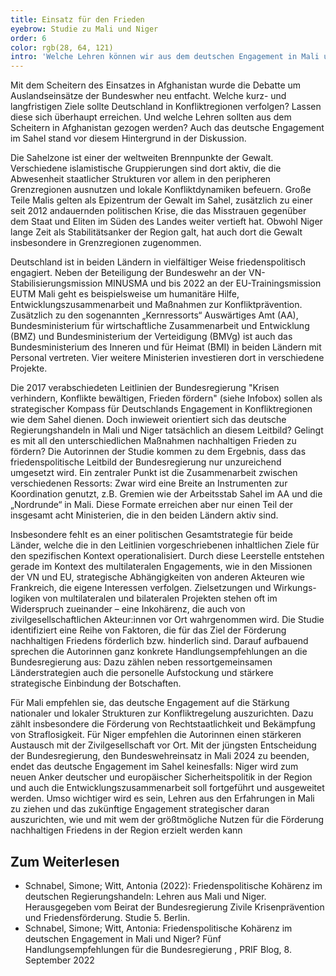 ```yaml
---
title: Einsatz für den Frieden
eyebrow: Studie zu Mali und Niger
order: 6
color: rgb(28, 64, 121)
intro: 'Welche Lehren können wir aus dem deutschen Engagement in Mali und Niger ziehen? Dieser Fragestellung widmet sich die Studie „Friedenspolitische Kohärenz im deutschen Regierungshandeln: Lehren aus Mali und Niger“, die von Dr. Antonia Witt und Simone Schnabel unter Mitarbeit von Baba Dakono und Dr. Abdoul Karim Saidou verfasst wurde. Die Studie entstand im Auftrag des Beirats der Bundesregierung Zivile Krisenprävention und Friedensförderung (siehe Infobox). In über 100 leitfadenbasierten Interviews sprachen die Forscher:innen mit Ressortvertreter:innen, Durchführungsorganisationen sowie zivilgesellschaftlichen Akteur:innen in Deutschland, Mali und Niger.'
---
```


Mit dem Scheitern des Einsatzes in Afghanistan wurde die Debatte um Auslandseinsätze der Bundeswher neu entfacht. Welche kurz- und langfristigen Ziele sollte Deutschland in Konfliktregionen verfolgen? Lassen diese sich überhaupt erreichen. Und welche Lehren sollten aus dem Scheitern in Afghanistan gezogen werden? Auch das deutsche Engagement im Sahel stand vor diesem Hintergrund in der Diskussion.

Die Sahelzone ist einer der weltweiten Brennpunkte der Gewalt. Verschiedene islamistische Gruppierungen sind dort aktiv, die die Abwesenheit staatlicher Strukturen vor allem in den peripheren Grenzregionen ausnutzen und lokale Konfliktdynamiken befeuern. Große Teile Malis gelten als Epizentrum der Gewalt im Sahel, zusätzlich zu einer seit 2012 andauernden politischen Krise, die das Misstrauen gegenüber dem Staat und Eliten im Süden des Landes weiter vertieft hat. Obwohl Niger lange Zeit als Stabilitätsanker der Region galt, hat auch dort die Gewalt insbesondere in Grenzregionen zugenommen.

Deutschland ist in beiden Ländern in vielfältiger Weise friedenspolitisch engagiert. Neben der Beteiligung der Bundeswehr an der VN-Stabilisierungsmission MINUSMA und bis 2022 an der EU-Trainingsmission EUTM Mali geht es beispielsweise um humanitäre Hilfe, Entwicklungszusammenarbeit und Maßnahmen zur Konfliktprävention. Zusätzlich zu den sogenannten „Kernressorts“ Auswärtiges Amt (AA), Bundesministerium für wirtschaftliche Zusammenarbeit und Entwicklung (BMZ) und Bundesministerium der Verteidigung (BMVg) ist auch das Bundesministerium des Inneren und für Heimat (BMI) in beiden Ländern mit Personal vertreten. Vier weitere Ministerien investieren dort in verschiedene Projekte.

Die 2017 verabschiedeten Leitlinien der Bundesregierung "Krisen verhindern, Konflikte bewältigen, Frieden fördern" (siehe Infobox) sollen als strategischer Kompass für Deutschlands Engagement in Konfliktregionen wie dem Sahel dienen. Doch inwieweit orientiert sich das deutsche Regierungshandeln in Mali und Niger tatsächlich an diesem Leitbild? Gelingt es mit all den unterschiedlichen Maßnahmen nachhaltigen Frieden zu fördern? Die Autorinnen der Studie kommen zu dem Ergebnis, dass das friedenspolitische Leitbild der Bundesregierung nur unzureichend umgesetzt wird. Ein zentraler Punkt ist die Zusammenarbeit zwischen verschiedenen Ressorts: Zwar wird eine Breite an Instrumenten zur Koordination genutzt, z.B. Gremien wie der Arbeitsstab Sahel im AA und die „Nordrunde“ in Mali. Diese Formate erreichen aber nur einen Teil der insgesamt acht Ministerien, die in den beiden Ländern aktiv sind.

Insbesondere fehlt es an einer politischen Gesamtstrategie für beide Länder, welche die in den Leitlinien vorgeschriebenen inhaltlichen Ziele für den spezifischen Kontext operationalisiert. Durch diese Leerstelle entstehen gerade im Kontext des multilateralen Engagements, wie in den Missionen der VN und EU, strategische Abhängigkeiten von anderen Akteuren wie Frankreich, die eigene Interessen verfolgen. Zielsetzungen und Wirkungs- logiken von multilateralen und bilateralen Projekten stehen oft im Widerspruch zueinander – eine Inkohärenz, die auch von zivilgesellschaftlichen Akteur:innen vor Ort wahrgenommen wird. Die Studie identifiziert eine Reihe von Faktoren, die für das Ziel der Förderung nachhaltigen Friedens förderlich bzw. hinderlich sind. Darauf aufbauend sprechen die Autorinnen ganz konkrete Handlungsempfehlungen an die Bundesregierung aus: Dazu zählen neben ressortgemeinsamen Länderstrategien auch die personelle Aufstockung und stärkere strategische Einbindung der Botschaften.

Für Mali empfehlen sie, das deutsche Engagement auf die Stärkung nationaler und lokaler Strukturen zur Konfliktregelung auszurichten. Dazu zählt insbesondere die Förderung von Rechtstaatlichkeit und Bekämpfung von Straflosigkeit. Für Niger empfehlen die Autorinnen einen stärkeren Austausch mit der Zivilgesellschaft vor Ort. Mit der jüngsten Entscheidung der Bundesregierung, den Bundeswehreinsatz in Mali 2024 zu beenden, endet das deutsche Engagement im Sahel keinesfalls: Niger wird zum neuen Anker deutscher und europäischer Sicherheitspolitik in der Region und auch die Entwicklungszusammenarbeit soll fortgeführt und ausgeweitet werden. Umso wichtiger wird es sein, Lehren aus den Erfahrungen in Mali zu ziehen und das zukünftige Engagement strategischer daran auszurichten, wie und mit wem der größtmögliche Nutzen für die Förderung nachhaltigen Friedens in der Region erzielt werden kann

<Notes>

## Zum Weiterlesen

- Schnabel, Simone; Witt, Antonia (2022): Friedenspolitische Kohärenz im deutschen Regierungshandeln: Lehren aus Mali und Niger. Herausgegeben vom Beirat der Bundesregierung Zivile Krisenprävention und Friedensförderung. Studie 5. Berlin.
- Schnabel, Simone; Witt, Antonia: Friedenspolitische Kohärenz im deutschen Engagement in Mali und Niger? Fünf Handlungsempfehlungen für die Bundesregierung , PRIF Blog, 8. September 2022

</Notes>
